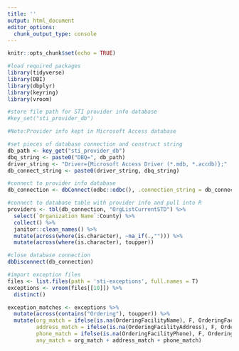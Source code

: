 ```yaml
---
title: ''
output: html_document
editor_options: 
  chunk_output_type: console
---
```


```r
knitr::opts_chunk$set(echo = TRUE)

#load required packages
library(tidyverse)
library(DBI)
library(dbplyr)
library(keyring)
library(vroom)

#store file path for STI provider info database
#key_set("sti_provider_db")

```

```r

#Note:Provider info kept in Microsoft Access database

#set pieces of database connection and construct string
db_path <- key_get("sti_provider_db")
dbq_string <- paste0("DBQ=", db_path)
driver_string <- "Driver={Microsoft Access Driver (*.mdb, *.accdb)};"
db_connect_string <- paste0(driver_string, dbq_string)

#connect to provider info database
db_connection <- dbConnect(odbc::odbc(), .connection_string = db_connect_string)

#connect to database table with provider info and pull into R
providers <- tbl(db_connection, "OrgListCurrentSTD") %>%
  select(`Organization Name`:County) %>%
  collect() %>%
  janitor::clean_names() %>%
  mutate(across(where(is.character), ~na_if(.,""))) %>%
  mutate(across(where(is.character), toupper))

#close database connection
dbDisconnect(db_connection)

```


```r

#import exception files
files <- list.files(path = 'sti-exceptions', full.names = T)
exceptions <- vroom(files[[10]]) %>%
  distinct()

```



```r

exception_matches <- exceptions %>%
  mutate(across(contains("Ordering"), toupper)) %>%
  mutate(org_match = ifelse(is.na(OrderingFacilityName), F, OrderingFacilityName %in% providers$organization_name),
         address_match = ifelse(is.na(OrderingFacilityAddress), F, OrderingFacilityAddress %in% providers$address_line_1),
         phone_match = ifelse(is.na(OrderingFacilityPhone), F, OrderingFacilityPhone %in% providers$phone | OrderingProviderPhone %in% providers$phone),
         any_match = org_match + address_match + phone_match)

```


